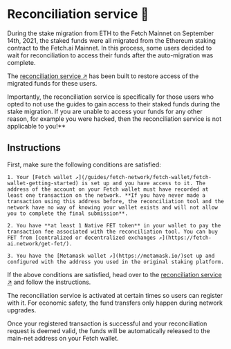 
# Reconciliation service 🤝

During the stake migration from ETH to the Fetch Mainnet on September 14th, 2021, the staked funds were all migrated from the Ethereum staking contract to the Fetch.ai Mainnet. In this process, some users decided to wait for reconciliation to access their funds after the auto-migration was complete.

The [reconciliation service ↗️](https://browse-fetchhub.fetch.ai/reconciliation) has been built to restore access of the migrated funds for these users.

<Callout type="info" emoji="ℹ️">
  Importantly, the reconciliation service is specifically for those users who opted to not use the guides to gain access to their staked funds during the stake migration. If you are unable to access your funds for any other reason, for example you were hacked, then the reconciliation service is not applicable to you!**
</Callout>

## Instructions

First, make sure the following conditions are satisfied:

    1. Your [Fetch wallet ↗️](/guides/fetch-network/fetch-wallet/fetch-wallet-getting-started) is set up and you have access to it. The address of the account on your Fetch wallet must have recorded at least one transaction on the network. **If you have never made a transaction using this address before, the reconciliation tool and the network have no way of knowing your wallet exists and will not allow you to complete the final submission**.

    2. You have **at least 1 Native FET token** in your wallet to pay the transaction fee associated with the reconciliation tool. You can buy FET from [centralized or decentralized exchanges ↗️](https://fetch-ai.network/get-fet/).

    3. You have the [Metamask wallet ↗️](https://metamask.io/)set up and configured with the address you used in the original staking platform.

If the above conditions are satisfied, head over to the [reconciliation service ↗️](https://browse-fetchhub.fetch.ai/reconciliation) and follow the instructions.

<Callout type="info" emoji="ℹ️">
  The reconciliation service is activated at certain times so users can register with it. For economic safety, the fund transfers only happen during network upgrades.
</Callout>

Once your registered transaction is successful and your reconciliation request is deemed valid, the funds will be automatically released to the main-net address on your Fetch wallet.